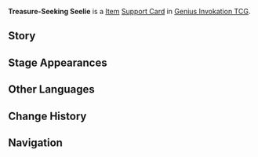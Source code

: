{{About|the [[Genius Invokation TCG]] Support Card|the [[Gadget]]|Treasure-Seeking Seelie}}
{{Genius Invokation TCG Infobox
|title     = Treasure-Seeking Seelie
|id        = 323004
|image     = Treasure-Seeking Seelie Support Card.png
|type      = Support Card
|group     = Item
|effect    = '''After your character uses a skill:''' This card will accumulate '''1 Treasure Clue'''.<br>When this card has stored '''3 Treasure Clues''', discard this card and draw 3 cards.
|matching  = 1
|source1   = {{Sold By}}
}}
'''Treasure-Seeking Seelie''' is a [[Item Card|Item]] [[Support Card]] in [[Genius Invokation TCG]].

==Story==
{{Description|Strange Seelie capable of guiding people toward treasure. Legend has it that some individuals know how to communicate with these Seelie...|title=Revelation's Potential: Treasure-Seeking Seelie}}

==Stage Appearances==
{{Genius Invokation TCG Stage Appearances}}

==Other Languages==
{{Other Languages|Transclude=Treasure-Seeking Seelie
|tr      = Dedektör Peri
|tr_tl   = 
|it      = Seelie cercatesori
|it_tl   = 
}}

==Change History==
{{Change History|3.7}}

==Navigation==
{{Genius Invokation TCG Navbox|Support Card Obtainable}}